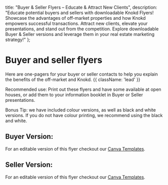 
<meta name="og:title" content="Fuel Your Real Estate Success with Knokd Buyer and Seller Flyers" />
<meta name="og:description" content="Educate buyers and sellers! Explore downloadable Knokd Flyers explaining off-market advantages & how Knokd empowers transactions. Attract new clients and elevate your presentations!" />

  title: "Buyer & Seller Flyers – Educate & Attract New Clients",
  description: "Educate potential buyers and sellers with downloadable Knokd Flyers! Showcase the advantages of off-market properties and how Knokd empowers successful transactions. Attract new clients, elevate your presentations, and stand out from the competition. Explore downloadable Buyer & Seller versions and leverage them in your real estate marketing strategy!"
};

# Buyer and seller flyers

Here are one-pagers for your buyer or seller contacts to help you explain the benefits of the off-market and Knokd. {{ className: 'lead' }}

Recommended use: Print out these flyers and have some available at open houses, or add them to your information booklet in Buyer or Seller presentations. 

Bonus Tip: we have included colour versions, as well as black and white versions. If you do not have colour printing, we recommend using the black and white. 

## Buyer Version:

<MarketingAssets>
  <MarketingAsset
    src="/images/flyers/pdfs/firstlist_buyerflyer.pdf"
    alt="Color version of the buyer's flyer"
    layout='flyer'
  />
</MarketingAssets>

For an editable version of this flyer checkout our [Canva Templates](https://www.canva.com/design/DAGhjijJMWw/Ae-N6HQaq3g_BiT4rJXoFw/view?utm_content=DAGhjijJMWw&utm_campaign=designshare&utm_medium=link&utm_source=publishsharelink&mode=preview). 

## Seller Version:

<MarketingAssets>
  <MarketingAsset
    src="/images/flyers/pdfs/firstlist_sellerflyer.pdf"
    alt="Color version of the seller's flyer"
    layout='flyer'
  />
</MarketingAssets>

For an editable version of this flyer checkout our [Canva Templates](https://www.canva.com/design/DAGhjijJMWw/Ae-N6HQaq3g_BiT4rJXoFw/view?utm_content=DAGhjijJMWw&utm_campaign=designshare&utm_medium=link&utm_source=publishsharelink&mode=preview). 